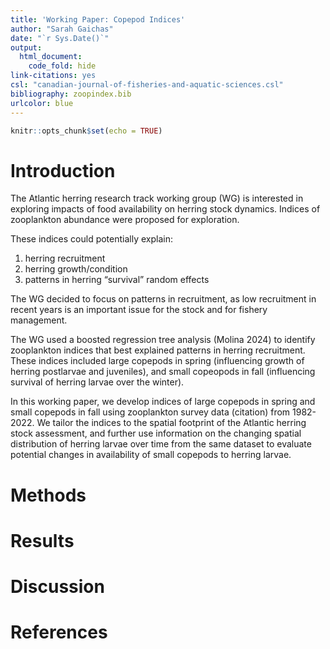 ```yaml
---
title: 'Working Paper: Copepod Indices'
author: "Sarah Gaichas"
date: "`r Sys.Date()`"
output:
  html_document:
    code_fold: hide
link-citations: yes
csl: "canadian-journal-of-fisheries-and-aquatic-sciences.csl"
bibliography: zoopindex.bib
urlcolor: blue
---
```


```r
knitr::opts_chunk$set(echo = TRUE)
```

# Introduction

The Atlantic herring research track working group (WG) is interested in exploring impacts of food availability on herring stock dynamics. Indices of zooplankton abundance were proposed for exploration. 

These indices could potentially explain:

1.  herring recruitment 
1.  herring growth/condition 
1.  patterns in herring "survival" random effects  

The WG decided to focus on patterns in recruitment, as low recruitment in recent years is an important issue for the stock and for fishery management.

The WG used a boosted regression tree analysis (Molina 2024) to identify zooplankton indices that best explained patterns in herring recruitment.  These indices included large copepods in spring (influencing growth of herring postlarvae and juveniles), and small copeopods in fall (influencing survival of herring larvae over the winter).

In this working paper, we develop indices of large copepods in spring and small copepods in fall using zooplankton survey data (citation) from 1982-2022. We tailor the indices to the spatial footprint of the Atlantic herring stock assessment, and further use information on the changing spatial distribution of herring larvae over time from the same dataset to evaluate potential changes in availability of small copepods to herring larvae. 


# Methods

# Results

# Discussion

# References

